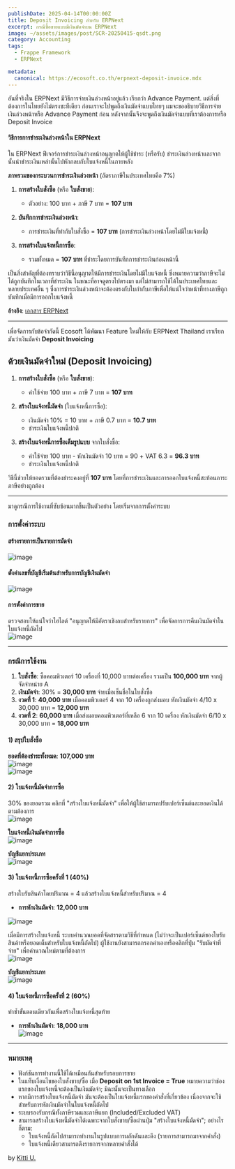 ```yaml
---
publishDate: 2025-04-14T00:00:00Z
title: Deposit Invoicing สำหรับ ERPNext
excerpt: กรณีซื้อขายแบบมีเงินมัดจำบน ERPNext
image: ~/assets/images/post/SCR-20250415-qsdt.png
category: Accounting
tags:
  - Frappe Framework
  - ERPNext

metadata:
  canonical: https://ecosoft.co.th/erpnext-deposit-invoice.mdx
---
```


อันที่จริงใน ERPNext มีวิธีการจ่ายเงินล่วงหน้าอยู่แล้ว เรียกว่า Advance Payment. แต่สิ่งที่ต้องการในไทยยังไม่ตรงซะทีเดียว ก่อนเราจะไปพูดถึงเงินมัดจำแบบไทยๆ ผมจะขออธิบายวิธีการจ่ายเงินล่วงหน้าหรือ Advance Payment ก่อน หลังจากนั้นจึงจะพูดถึงเงินมัดจำแบบที่เราต้องการหรือ Deposit Invoice 

#### วิธีการการชำระเงินล่วงหน้าใน ERPNext

ใน ERPNext ฟีเจอร์การชำระเงินล่วงหน้าอนุญาตให้ผู้ใช้ชำระ (หรือรับ) ชำระเงินล่วงหน้าและจากนั้นนำชำระเงินเหล่านั้นไปหักกลบกับใบแจ้งหนี้ในภายหลัง

**ภาพรวมของกระบวนการชำระเงินล่วงหน้า**
(อัตราภาษีในประเทศไทยคือ 7%)

1. **การสร้างใบสั่งซื้อ** (หรือ **ใบสั่งขาย**):  
   - ตัวอย่าง: 100 บาท + ภาษี 7 บาท = **107 บาท**
   
2. **บันทึกการชำระเงินล่วงหน้า**:  
   - การชำระเงินที่ทำกับใบสั่งซื้อ = **107 บาท** (การชำระเงินล่วงหน้าโดยไม่มีใบแจ้งหนี้)
   
3. **การสร้างใบแจ้งหนี้การซื้อ**:  
   - รวมทั้งหมด = **107 บาท** ที่ชำระโดยการบันทึกการชำระเงินก่อนหน้านี้

เป็นสิ่งสำคัญที่ต้องทราบว่าวิธีนี้อนุญาตให้มีการชำระเงินโดยไม่มีใบแจ้งหนี้ ซึ่งหมายความว่าภาษีจะไม่ได้ถูกบันทึกในเวลาที่ชำระเงิน ในขณะที่อาจดูตรงไปตรงมา แต่ไม่สามารถใช้ได้ในประเทศไทยและหลายประเทศอื่น ๆ ซึ่งการชำระเงินล่วงหน้าจะต้องตรงกับใบกำกับภาษีเพื่อให้แน่ใจว่าหน้าที่ทางภาษีถูกบันทึกเมื่อมีการออกใบแจ้งหนี้

**อ้างอิง**: [เอกสาร ERPNext](https://docs.frappe.io/erpnext/user/manual/en/advance-payment-entry)

---

เพื่อจัดการกับข้อจำกัดนี้ Ecosoft ได้พัฒนา Feature ใหม่ให้กับ ERPNext Thailand เราเรียกมันว่าเงินมัดจำ **Deposit Invoicing**

## ด้วยเงินมัดจำใหม่ (Deposit Invoicing)

1. **การสร้างใบสั่งซื้อ** (หรือ **ใบสั่งขาย**):  
   - ค่าใช้จ่าย 100 บาท + ภาษี 7 บาท = **107 บาท**
   
2. **สร้างใบแจ้งหนี้มัดจำ** (ใบแจ้งหนี้การซื้อ):  
   - เงินมัดจำ 10% = 10 บาท + ภาษี 0.7 บาท = **10.7 บาท**
   - ชำระเงินใบแจ้งหนี้ปกติ
   
3. **สร้างใบแจ้งหนี้การซื้อเต็มรูปแบบ** จากใบสั่งซื้อ:  
   - ค่าใช้จ่าย 100 บาท - หักเงินมัดจำ 10 บาท = 90 + VAT 6.3 = **96.3 บาท**
   - ชำระเงินใบแจ้งหนี้ปกติ

วิธีนี้ช่วยให้ยอดรวมที่ต้องชำระคงอยู่ที่ **107 บาท** โดยที่การชำระเงินและการออกใบแจ้งหนี้สะท้อนภาระภาษีอย่างถูกต้อง

---

มาดูกรณีการใช้งานที่ซับซ้อนมากขึ้นเป็นตัวอย่าง โดยเริ่มจากการตั้งค่าระบบ

### การตั้งค่าระบบ

#### สร้างรายการเป็นรายการมัดจำ
![image](https://github.com/user-attachments/assets/4c3663aa-80ae-4903-b2c7-1608cffab1d2)

#### ตั้งค่าเลขที่บัญชีเริ่มต้นสำหรับการบัญชีเงินมัดจำ
![image](https://github.com/user-attachments/assets/e3416189-2713-409f-9774-26ce88738b45)

#### การตั้งค่าการขาย
ตรวจสอบให้แน่ใจว่าไฮไลต์ "อนุญาตให้มีอัตราเชิงลบสำหรับรายการ" เพื่อจัดการการคืนเงินมัดจำในใบแจ้งหนี้ถัดไป  
![image](https://github.com/user-attachments/assets/da365833-39b4-4bab-a92e-228fbba7d981)

---

### กรณีการใช้งาน
1. **ใบสั่งซื้อ**: ซื้อคอมพิวเตอร์ 10 เครื่องที่ 10,000 บาทต่อเครื่อง รวมเป็น **100,000 บาท** จากผู้จัดจำหน่าย A
2. **เงินมัดจำ**: 30% = **30,000 บาท** จ่ายเมื่อเซ็นชื่อในใบสั่งซื้อ
3. **งวดที่ 1**: **40,000 บาท** เมื่อคอมพิวเตอร์ 4 จาก 10 เครื่องถูกส่งมอบ หักเงินมัดจำ 4/10 x 30,000 บาท = **12,000 บาท**  
4. **งวดที่ 2**: **60,000 บาท** เมื่อส่งมอบคอมพิวเตอร์ที่เหลือ 6 จาก 10 เครื่อง หักเงินมัดจำ 6/10 x 30,000 บาท = **18,000 บาท**  

#### 1) สรุปใบสั่งซื้อ
**ยอดที่ต้องชำระทั้งหมด**: **107,000 บาท**  
![image](https://github.com/user-attachments/assets/04be45c2-2eea-402e-9935-706b08b7b425)  
![image](https://github.com/user-attachments/assets/23f5aee0-f23c-412a-8da6-b9a55184880d)

#### 2) ใบแจ้งหนี้มัดจำการซื้อ
30% ของยอดรวม คลิกที่ "สร้างใบแจ้งหนี้มัดจำ" เพื่อให้ผู้ใช้สามารถปรับเปอร์เซ็นต์และยอดเงินได้ตามต้องการ  
![image](https://github.com/user-attachments/assets/890bb75a-65a1-4a88-84d5-d22ecc4ea0fd)

**ใบแจ้งหนี้เงินมัดจำการซื้อ**  
![image](https://github.com/user-attachments/assets/246dbf8d-04ff-41b1-b1b9-d045855220f4)

**บัญชีแยกประเภท**  
![image](https://github.com/user-attachments/assets/9c38bf45-a9dd-4e87-b23a-9515a8f29427)

#### 3) ใบแจ้งหนี้การซื้อครั้งที่ 1 (40%)
สร้างใบรับสินค้าโดยปริมาณ = 4 แล้วสร้างใบแจ้งหนี้สำหรับปริมาณ = 4  
- **การหักเงินมัดจำ**: **12,000 บาท**  

![image](https://github.com/user-attachments/assets/de6bad96-c597-48af-9164-c1e46d55a7c0)

เมื่อมีการสร้างใบแจ้งหนี้ ระบบคำนวณยอดที่จัดสรรตามวิธีที่กำหนด (ไม่ว่าจะเป็นเปอร์เซ็นต์ของใบรับสินค้าหรือยอดเต็มสำหรับใบแจ้งหนี้ถัดไป) ผู้ใช้งานยังสามารถกรอกค่าเองหรือคลิกที่ปุ่ม "รับมัดจำที่จ่าย" เพื่อคำนวณใหม่ตามที่ต้องการ  
![image](https://github.com/user-attachments/assets/70f6f881-0f84-4041-81fd-abc1ce0dd32f)

**บัญชีแยกประเภท**  
![image](https://github.com/user-attachments/assets/01ac1cf4-b6f4-4ea5-8909-cdbf6b7cc137)

#### 4) ใบแจ้งหนี้การซื้อครั้งที่ 2 (60%)
ทำซ้ำขั้นตอนเดียวกันเพื่อสร้างใบแจ้งหนี้สุดท้าย  
- **การหักเงินมัดจำ**: **18,000 บาท**  
![image](https://github.com/user-attachments/assets/65e76ffa-52ff-4e1c-acd5-7ef67e9eb7c1)

---

### หมายเหตุ
- ฟังก์ชันการทำงานนี้ใช้ได้เหมือนกันสำหรับรอบการขาย
- ในแท็บเงื่อนไขของใบสั่งขาย/ซื้อ เมื่อ **Deposit on 1st Invoice = True** หมายความว่าช่องแรกของใบแจ้งหนี้จะต้องเป็นเงินมัดจำ; มิฉะนั้นจะเป็นทางเลือก
- หากมีการสร้างใบแจ้งหนี้มัดจำ มันจะต้องเป็นใบแจ้งหนี้แรกของคำสั่งที่เกี่ยวข้อง เนื่องจากจะใช้สำหรับการหักเงินมัดจำในใบแจ้งหนี้ถัดไป
- ระบบรองรับกรณีทั้งภาษีรวมและภาษีแยก (Included/Excluded VAT)
- สามารถสร้างใบแจ้งหนี้มัดจำได้เฉพาะจากใบสั่งขาย/ซื้อผ่านปุ่ม "สร้างใบแจ้งหนี้มัดจำ"; อย่างไรก็ตาม:
  - ใบแจ้งหนี้ถัดไปสามารถทำงานในรูปแบบการผลักดันและดึง (รายการสามารถมาจากคำสั่ง)
  - ใบแจ้งหนี้เดียวสามารถดึงรายการจากหลายคำสั่งได้

by <a href="https://x.com/@kittiup">Kitti U.</a>
